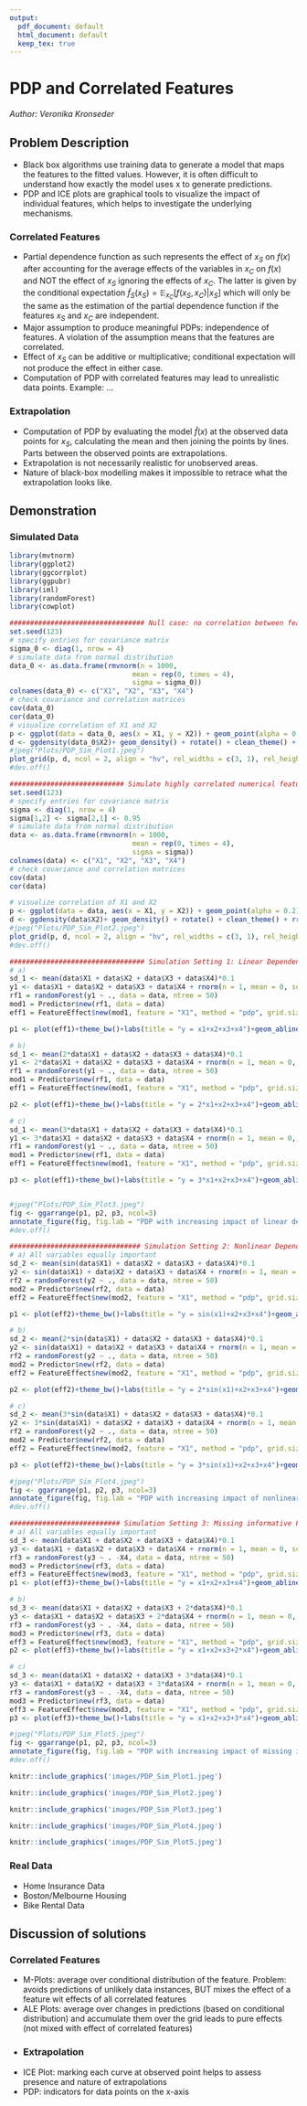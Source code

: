 ```yaml
---
output:
  pdf_document: default
  html_document: default
  keep_tex: true
---
```

# PDP and Correlated Features

*Author: Veronika Kronseder*

##	Problem Description 
-	Black box algorithms use training data to generate a model that maps the features to the fitted values. However, it is often difficult to understand how exactly the model uses x to generate predictions. \citep{Goldstein2013} 
-	PDP and ICE plots are graphical tools to visualize the impact of individual features, which helps to investigate the underlying mechanisms. 
\newline

###	Correlated Features
-	Partial dependence function as such represents the effect of $x_S$ on $f(x)$ after accounting for the average effects of the variables in $x_C$ on $f(x)$ and NOT the effect of $x_S$ ignoring the effects of $x_C$. The latter is given by the conditional expectation $\tilde{f}_S(x_S) = \mathbb{E}_{x_C}[f(x_S, x_C)|x_S]$ which will only be the same as the estimation of the partial dependence function if the features $x_S$ and $x_C$ are independent. \citep{hastie2013elements}
-	Major assumption to produce meaningful PDPs: independence of features. A violation of the assumption means that the features are correlated. 
-	Effect of $x_S$ can be additive or multiplicative; conditional expectation will not produce the effect in either case. \citep{hastie2013elements} 
-	Computation of PDP with correlated features may lead to unrealistic data points. Example: … 
\newline

###	Extrapolation
-	Computation of PDP by evaluating the model $\hat{f}(x)$ at the observed data points for $x_S$, calculating the mean and then joining the points by lines. Parts between the observed points are extrapolations. \citep{Goldstein2013}
-	Extrapolation is not necessarily realistic for unobserved areas. 
-	Nature of black-box modelling makes it impossible to retrace what the extrapolation looks like. \citep{Goldstein2013} 

##	Demonstration 
###	Simulated Data

```r
library(mvtnorm) 
library(ggplot2)
library(ggcorrplot)
library(ggpubr)
library(iml)
library(randomForest)
library(cowplot)

################################# Null case: no correlation between features ################################# 
set.seed(123)
# specify entries for covariance matrix
sigma_0 <- diag(1, nrow = 4)
# simulate data from normal distribution 
data_0 <- as.data.frame(rmvnorm(n = 1000, 
                              mean = rep(0, times = 4), 
                              sigma = sigma_0))
colnames(data_0) <- c("X1", "X2", "X3", "X4")
# check covariance and correlation matrices 
cov(data_0)
cor(data_0)
# visualize correlation of X1 and X2
p <- ggplot(data = data_0, aes(x = X1, y = X2)) + geom_point(alpha = 0.2) + labs(title = "Uncorrelated Features X1, X2 & Marginal distribution of X2") + theme_bw()
d <- ggdensity(data_0$X2)+ geom_density() + rotate() + clean_theme() + rremove("legend") 
#jpeg("Plots/PDP_Sim_Plot1.jpeg")
plot_grid(p, d, ncol = 2, align = "hv", rel_widths = c(3, 1), rel_heights = c(1, 3))
#dev.off()

############################ Simulate highly correlated numerical features X1 and X2 ##########################
set.seed(123)
# specify entries for covariance matrix
sigma <- diag(1, nrow = 4)
sigma[1,2] <- sigma[2,1] <- 0.95
# simulate data from normal distribution 
data <- as.data.frame(rmvnorm(n = 1000, 
                              mean = rep(0, times = 4), 
                              sigma = sigma))
colnames(data) <- c("X1", "X2", "X3", "X4")
# check covariance and correlation matrices 
cov(data)
cor(data)

# visualize correlation of X1 and X2
p <- ggplot(data = data, aes(x = X1, y = X2)) + geom_point(alpha = 0.2) + labs(title = "Correlated Features X1, X2 & Marginal distribution of X2") + theme_bw()
d <- ggdensity(data$X2)+ geom_density() + rotate() + clean_theme() + rremove("legend") 
#jpeg("Plots/PDP_Sim_Plot2.jpeg")
plot_grid(p, d, ncol = 2, align = "hv", rel_widths = c(3, 1), rel_heights = c(1, 3))
#dev.off()

################################# Simulation Setting 1: Linear Dependence #####################################
# a)
sd_1 <- mean(data$X1 + data$X2 + data$X3 + data$X4)*0.1
y1 <- data$X1 + data$X2 + data$X3 + data$X4 + rnorm(n = 1, mean = 0, sd = sd_1) #linear
rf1 = randomForest(y1 ~ ., data = data, ntree = 50)
mod1 = Predictor$new(rf1, data = data)
eff1 = FeatureEffect$new(mod1, feature = "X1", method = "pdp", grid.size = 30)

p1 <- plot(eff1)+theme_bw()+labs(title = "y = x1+x2+x3+x4")+geom_abline(slope = 1, col = "blue")+theme(plot.margin = unit(c(1,0,0,0), "cm"))+ylim(-2.5,2.5)

# b)
sd_1 <- mean(2*data$X1 + data$X2 + data$X3 + data$X4)*0.1
y1 <- 2*data$X1 + data$X2 + data$X3 + data$X4 + rnorm(n = 1, mean = 0, sd = sd_1) #linear
rf1 = randomForest(y1 ~ ., data = data, ntree = 50)
mod1 = Predictor$new(rf1, data = data)
eff1 = FeatureEffect$new(mod1, feature = "X1", method = "pdp", grid.size = 30)

p2 <- plot(eff1)+theme_bw()+labs(title = "y = 2*x1+x2+x3+x4")+geom_abline(slope = 1, col = "blue")+theme(plot.margin = unit(c(1,0,0,0), "cm"))+ylim(-2.5,2.5)+rremove("ylab")

# c)
sd_1 <- mean(3*data$X1 + data$X2 + data$X3 + data$X4)*0.1
y1 <- 3*data$X1 + data$X2 + data$X3 + data$X4 + rnorm(n = 1, mean = 0, sd = sd_1) #linear
rf1 = randomForest(y1 ~ ., data = data, ntree = 50)
mod1 = Predictor$new(rf1, data = data)
eff1 = FeatureEffect$new(mod1, feature = "X1", method = "pdp", grid.size = 30)

p3 <- plot(eff1)+theme_bw()+labs(title = "y = 3*x1+x2+x3+x4")+geom_abline(slope = 1, col = "blue")+theme(plot.margin = unit(c(1,0,0,0), "cm"))+ylim(-2.5,2.5)+rremove("ylab")


#jpeg("Plots/PDP_Sim_Plot3.jpeg")
fig <- ggarrange(p1, p2, p3, ncol=3)
annotate_figure(fig, fig.lab = "PDP with increasing impact of linear dependence of X1")
#dev.off()

################################ Simulation Setting 2: Nonlinear Dependence ###################################
# a) All variables equally important
sd_2 <- mean(sin(data$X1) + data$X2 + data$X3 + data$X4)*0.1
y2 <- sin(data$X1) + data$X2 + data$X3 + data$X4 + rnorm(n = 1, mean = 0, sd = sd_2) #nicht-linear
rf2 = randomForest(y2 ~ ., data = data, ntree = 50)
mod2 = Predictor$new(rf2, data = data)
eff2 = FeatureEffect$new(mod2, feature = "X1", method = "pdp", grid.size = 30)

p1 <- plot(eff2)+theme_bw()+labs(title = "y = sin(x1)+x2+x3+x4")+geom_abline(slope = 1, col = "blue")+theme(plot.margin = unit(c(1,0,0,0), "cm"))+ylim(-2.5,2.5)

# b) 
sd_2 <- mean(2*sin(data$X1) + data$X2 + data$X3 + data$X4)*0.1
y2 <- sin(data$X1) + data$X2 + data$X3 + data$X4 + rnorm(n = 1, mean = 0, sd = sd_2) #nicht-linear
rf2 = randomForest(y2 ~ ., data = data, ntree = 50)
mod2 = Predictor$new(rf2, data = data)
eff2 = FeatureEffect$new(mod2, feature = "X1", method = "pdp", grid.size = 30)

p2 <- plot(eff2)+theme_bw()+labs(title = "y = 2*sin(x1)+x2+x3+x4")+geom_abline(slope = 1, col = "blue")+theme(plot.margin = unit(c(1,0,0,0), "cm"))+ylim(-2.5,2.5)+rremove("ylab")

# c) 
sd_2 <- mean(3*sin(data$X1) + data$X2 + data$X3 + data$X4)*0.1
y2 <- 3*sin(data$X1) + data$X2 + data$X3 + data$X4 + rnorm(n = 1, mean = 0, sd = sd_2) #nicht-linear
rf2 = randomForest(y2 ~ ., data = data, ntree = 50)
mod2 = Predictor$new(rf2, data = data)
eff2 = FeatureEffect$new(mod2, feature = "X1", method = "pdp", grid.size = 30)

p3 <- plot(eff2)+theme_bw()+labs(title = "y = 3*sin(x1)+x2+x3+x4")+geom_abline(slope = 1, col = "blue")+theme(plot.margin = unit(c(1,0,0,0), "cm"))+ylim(-2.5,2.5)+rremove("ylab")

#jpeg("Plots/PDP_Sim_Plot4.jpeg")
fig <- ggarrange(p1, p2, p3, ncol=3)
annotate_figure(fig, fig.lab = "PDP with increasing impact of nonlinear dependence of X1")
#dev.off()

########################### Simulation Setting 3: Missing informative Feature X4 ##############################
# a) All variables equally important
sd_3 <- mean(data$X1 + data$X2 + data$X3 + data$X4)*0.1
y3 <- data$X1 + data$X2 + data$X3 + data$X4 + rnorm(n = 1, mean = 0, sd = sd_3) #Variable X4 ist zur Generierung von y relevant, wird aber im ML Modell nicht berücksichtigt
rf3 = randomForest(y3 ~ . -X4, data = data, ntree = 50)
mod3 = Predictor$new(rf3, data = data)
eff3 = FeatureEffect$new(mod3, feature = "X1", method = "pdp", grid.size = 30)
p1 <- plot(eff3)+theme_bw()+labs(title = "y = x1+x2+x3+x4")+geom_abline(slope = 1, col = "blue")+theme(plot.margin = unit(c(1,0,0,0), "cm"))+ylim(-2.5,2.5)

# b) 
sd_3 <- mean(data$X1 + data$X2 + data$X3 + 2*data$X4)*0.1
y3 <- data$X1 + data$X2 + data$X3 + 2*data$X4 + rnorm(n = 1, mean = 0, sd = sd_3) #Variable X4 ist zur Generierung von y relevant, wird aber im ML Modell nicht berücksichtigt
rf3 = randomForest(y3 ~ . -X4, data = data, ntree = 50)
mod3 = Predictor$new(rf3, data = data)
eff3 = FeatureEffect$new(mod3, feature = "X1", method = "pdp", grid.size = 30)
p2 <- plot(eff3)+theme_bw()+labs(title = "y = x1+x2+x3+2*x4")+geom_abline(slope = 1, col = "blue")+theme(plot.margin = unit(c(1,0,0,0), "cm"))+ylim(-2.5,2.5)+rremove("ylab")

# c) 
sd_3 <- mean(data$X1 + data$X2 + data$X3 + 3*data$X4)*0.1
y3 <- data$X1 + data$X2 + data$X3 + 3*data$X4 + rnorm(n = 1, mean = 0, sd = sd_3) #Variable X4 ist zur Generierung von y relevant, wird aber im ML Modell nicht berücksichtigt
rf3 = randomForest(y3 ~ . -X4, data = data, ntree = 50)
mod3 = Predictor$new(rf3, data = data)
eff3 = FeatureEffect$new(mod3, feature = "X1", method = "pdp", grid.size = 30)
p3 <- plot(eff3)+theme_bw()+labs(title = "y = x1+x2+x3+3*x4")+geom_abline(slope = 1, col = "blue")+theme(plot.margin = unit(c(1,0,0,0), "cm"))+ylim(-2.5,2.5)+rremove("ylab")

#jpeg("Plots/PDP_Sim_Plot5.jpeg")
fig <- ggarrange(p1, p2, p3, ncol=3)
annotate_figure(fig, fig.lab = "PDP with increasing impact of missing informative Variable X4")
#dev.off()

```

```r
knitr::include_graphics('images/PDP_Sim_Plot1.jpeg')
```

```r
knitr::include_graphics('images/PDP_Sim_Plot2.jpeg')
```

```r
knitr::include_graphics('images/PDP_Sim_Plot3.jpeg')
```

```r
knitr::include_graphics('images/PDP_Sim_Plot4.jpeg')
```

```r
knitr::include_graphics('images/PDP_Sim_Plot5.jpeg')
```

###	Real Data
-	Home Insurance Data
-	Boston/Melbourne Housing
- Bike Rental Data

##	Discussion of solutions 
###	Correlated Features
-	M-Plots: average over conditional distribution of the feature. Problem: avoids predictions of unlikely data instances, BUT mixes the effect of a feature wit effects of all correlated features \citep{molnar2019}
-	ALE Plots: average over changes in predictions (based on conditional distribution) and accumulate them over the grid leads to pure effects (not mixed with effect of correlated features) \citep{molnar2019}
-	
###	Extrapolation
-	ICE Plot: marking each curve at observed point helps to assess presence and nature of extrapolations \citep{Goldstein2013}
-	PDP: indicators for data points on the x-axis \citep{molnar2019}





